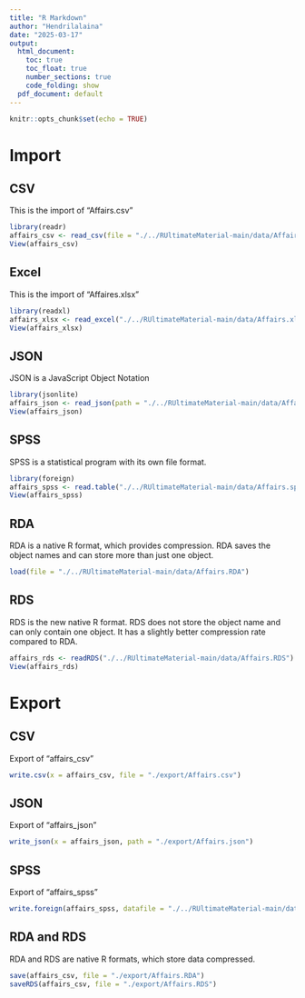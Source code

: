 ```yaml
---
title: "R Markdown"
author: "Hendrilalaina"
date: "2025-03-17"
output:
  html_document:
    toc: true
    toc_float: true
    number_sections: true
    code_folding: show
  pdf_document: default
---
```


```r
knitr::opts_chunk$set(echo = TRUE)
```

# Import

## CSV

This is the import of "Affairs.csv"

```r
library(readr)
affairs_csv <- read_csv(file = "./../RUltimateMaterial-main/data/Affairs.csv")
View(affairs_csv)
```

## Excel

This is the import of "Affaires.xlsx"

```r
library(readxl)
affairs_xlsx <- read_excel("./../RUltimateMaterial-main/data/Affairs.xlsx")
View(affairs_xlsx)
```

## JSON
JSON is a JavaScript Object Notation
```r
library(jsonlite)
affairs_json <- read_json(path = "./../RUltimateMaterial-main/data/Affairs.JSON", simplifyVector = T)
View(affairs_json)
```

## SPSS

SPSS is a statistical program with its own file format.

```r
library(foreign)
affairs_spss <- read.table("./../RUltimateMaterial-main/data/Affairs.sps")
View(affairs_spss)
```

## RDA

RDA is a native R format, which provides compression. RDA saves the object names and can store more than just one object.

```r
load(file = "./../RUltimateMaterial-main/data/Affairs.RDA")
```

## RDS

RDS is the new native R format. RDS does not store the object name and can only contain one object. It has a slightly better compression rate compared to RDA.

```r
affairs_rds <- readRDS("./../RUltimateMaterial-main/data/Affairs.RDS")
View(affairs_rds)
```

# Export

## CSV
Export of "affairs_csv"
```r
write.csv(x = affairs_csv, file = "./export/Affairs.csv")
```

## JSON
Export of "affairs_json"
```r
write_json(x = affairs_json, path = "./export/Affairs.json")
```

## SPSS
Export of "affairs_spss"
```r
write.foreign(affairs_spss, datafile = "./../RUltimateMaterial-main/data/Affairs.sps", codefile = "./export/Affairs.code", package = "SPSS")
```

## RDA and RDS
RDA and RDS are native R formats, which store data compressed.
```r
save(affairs_csv, file = "./export/Affairs.RDA")
saveRDS(affairs_csv, file = "./export/Affairs.RDS")
```


